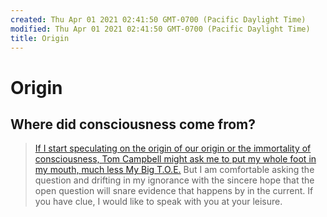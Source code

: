 ```yaml
---
created: Thu Apr 01 2021 02:41:50 GMT-0700 (Pacific Daylight Time)
modified: Thu Apr 01 2021 02:41:50 GMT-0700 (Pacific Daylight Time)
title: Origin
---
```


# Origin

## Where did consciousness come from?

> [If I start speculating on the origin of our origin or the immortality of consciousness, Tom Campbell might ask me to put my whole foot in my mouth, much less My Big T.O.E.]() But I am comfortable asking the question and drifting in my ignorance with the sincere hope that the open question will snare evidence that happens by in the current. If you have clue, I would like to speak with you at your leisure.
